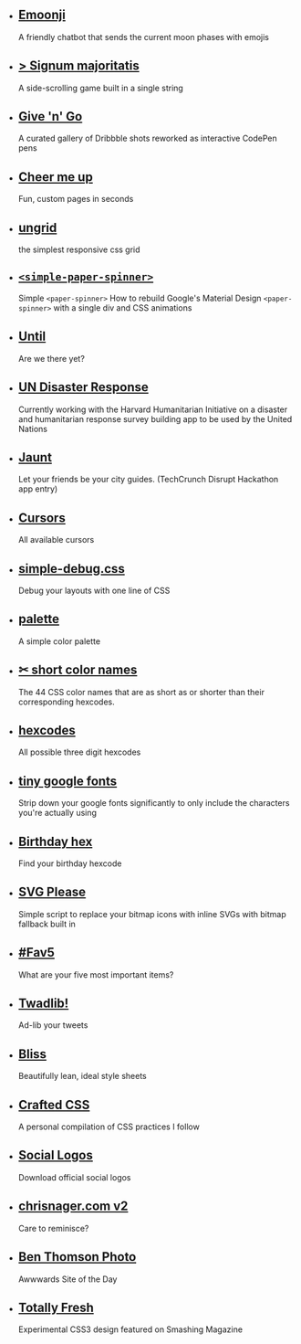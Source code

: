 - ## [Emoonji](http://bit.do/emoonji)

  A friendly chatbot that sends the current moon phases with emojis

- ## [> Signum majoritatis](http://bit.ly/smajor)

  A side-scrolling game built in a single string

- ## [Give 'n' Go](http://give-n-go.co)

  A curated gallery of Dribbble shots reworked as interactive CodePen pens

- ## [Cheer me up](http://cheermeup.website)

  Fun, custom pages in seconds

- ## [ungrid](http://chrisnager.com/ungrid)

  the simplest responsive css grid

- ## [`<simple-paper-spinner>`](http://chrisnager.com/simple-paper-spinner)

  Simple `<paper-spinner>` How to rebuild Google's Material Design `<paper-spinner>` with a single div and CSS animations

- ## [Until](http://chrisnager.com/until)

  Are we there yet?

- ## [UN Disaster Response](http://vimeo.com/71911497)

  Currently working with the Harvard Humanitarian Initiative on a disaster and humanitarian response survey building app to be used by the United Nations

- ## [Jaunt](http://disruptnyhackathon.challengepost.com/submissions/23514-jaunt)

  Let your friends be your city guides. (TechCrunch Disrupt Hackathon app entry)

- ## [Cursors](http://chrisnager.com/cursors)

  All available cursors

- ## [simple-debug.css](http://chrisnager.com/simple-debug.css)

  Debug your layouts with one line of CSS

- ## [palette](http://chrisnager.com/palette)

  A simple color palette

- ## [✂ short color names](http://chrisnager.com/short-color-names)

  The 44 CSS color names that are as short as or shorter than their corresponding hexcodes.

- ## [hexcodes](http://chrisnager.com/hexcodes)

  All possible three digit hexcodes

- ## [tiny google fonts](http://chrisnager.com/tiny-google-fonts)

  Strip down your google fonts significantly to only include the characters you're actually using

- ## [Birthday hex](http://chrisnager.com/birthday-hex)

  Find your birthday hexcode

- ## [SVG Please](http://chrisnager.com/svg-please)

  Simple script to replace your bitmap icons with inline SVGs with bitmap fallback built in

- ## [#Fav5](http://fav5.co)

  What are your five most important items?

- ## [Twadlib!](http://chrisnager.com/twadlib)

  Ad-lib your tweets

- ## [Bliss](http://chrisnager.com/bliss)

  Beautifully lean, ideal style sheets

- ## [Crafted CSS](http://chrisnager.com/crafted-css)

  A personal compilation of CSS practices I follow

- ## [Social Logos](http://chrisnager.com/social-logos/)

  Download official social logos

- ## [chrisnager.com v2](http://v2.chrisnager.com)

  Care to reminisce?

- ## [Ben Thomson Photo](http://www.awwwards.com/web-design-awards/ben-thomson-photography)

  Awwwards Site of the Day

- ## [Totally Fresh](href://coding.smashingmagazine.com/2010/07/12/css3-design-contest-results/)
  Experimental CSS3 design featured on Smashing Magazine
